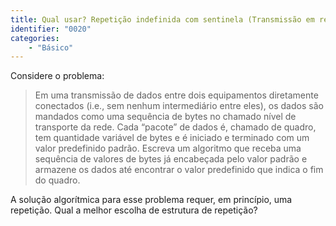 ```yaml
---
title: Qual usar? Repetição indefinida com sentinela (Transmissão em rede)
identifier: "0020"
categories:
    - "Básico"
---
```


::: {.exercicio .avalia-algoritmo}
Considere o problema:

> Em uma transmissão de dados entre dois equipamentos diretamente conectados (i.e., sem nenhum intermediário entre eles), os dados são mandados como uma sequência de bytes no chamado nível de transporte da rede. Cada "pacote" de dados é, chamado de quadro, tem quantidade variável de bytes e é iniciado e terminado com um valor predefinido padrão. Escreva um algoritmo que receba uma sequência de valores de bytes já encabeçada pelo valor padrão e armazene os dados até encontrar o valor predefinido que indica o fim do quadro.

A solução algorítmica para esse problema requer, em princípio, uma repetição.
Qual a melhor escolha de estrutura de repetição?
:::

